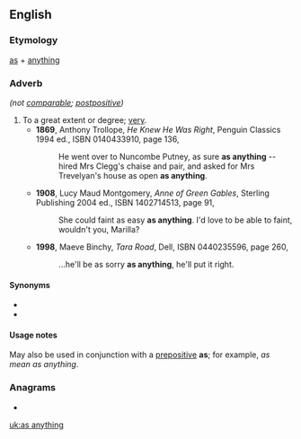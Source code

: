 ==English==

===Etymology===
[[as]] + [[anything]]

===Adverb===
{{head|en|adverb}} ''(not [[comparable]]; [[postpositive]])''

# To a great extent or degree; [[very]].
#* '''1869''', Anthony Trollope, ''He Knew He Was Right'', Penguin Classics 1994 ed., ISBN 0140433910, page 136,
#*: He went over to Nuncombe Putney, as sure '''as anything''' -- hired Mrs Clegg's chaise and pair, and asked for Mrs Trevelyan's house as open '''as anything'''.
#* '''1908''', Lucy Maud Montgomery, ''Anne of Green Gables'', Sterling Publishing 2004 ed., ISBN 1402714513, page 91,
#*: She could faint as easy '''as anything'''. I'd love to be able to faint, wouldn't you, Marilla?
#* '''1998''', Maeve Binchy, ''Tara Road'', Dell, ISBN 0440235596, page 260,
#*: ...he'll be as sorry '''as anything''', he'll put it right.

====Synonyms====
* {{l|en|as all hell}}
* {{l|en|as hell}}

====Usage notes====
May also be used in conjunction with a [[prepositive]] '''as'''; for example, ''as mean as anything''.

===Anagrams===
* {{l|en|syngnathia}}

[[uk:as anything]]